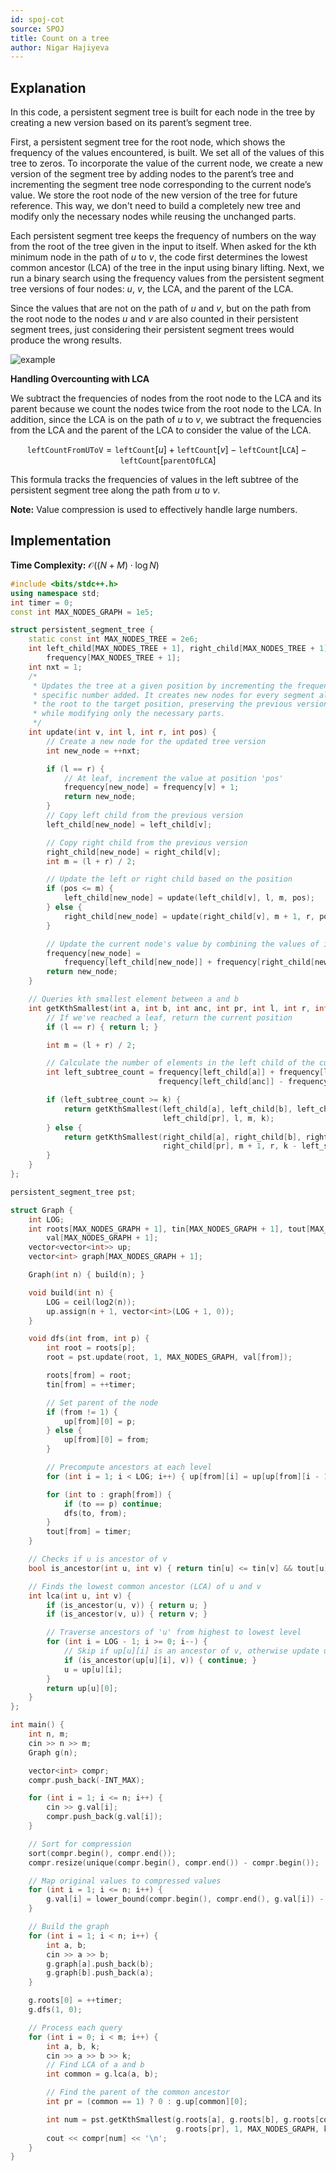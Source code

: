 ```yaml
---
id: spoj-cot
source: SPOJ
title: Count on a tree
author: Nigar Hajiyeva
---
```

## Explanation


In this code, a persistent segment tree is built for each node in the tree by creating a new version based on its parent’s segment tree.

First, a persistent segment tree for the root node, which shows the frequency of the values encountered, is built. We set all of the values of this tree to zeros. To incorporate the value of the current node, we create a new version of the segment tree by adding nodes to the parent’s tree and incrementing the segment tree node corresponding to the current node’s value. We store the root node of the new version of the tree for future reference. This way, we don't need to build a completely new tree and modify only the necessary nodes while reusing the unchanged parts.

Each persistent segment tree keeps the frequency of numbers on the way from the root of the tree given in the input to itself. When asked for the kth minimum node in the path of $u$ to $v$, the code first determines the lowest common ancestor (LCA) of the tree in the input using binary lifting. Next, we run a binary search using the frequency values from the persistent segment tree versions of four nodes: $u$, $v$, the LCA, and the parent of the LCA.

Since the values that are not on the path of $u$ and $v$, but on the path from the root node to the nodes $u$ and $v$ are also counted in their persistent segment trees, just considering their persistent segment trees would produce the wrong results.

![example](spoj-cot/example.png)

**Handling Overcounting with LCA**

We subtract the frequencies of nodes from the root node to the LCA and its parent because we count the nodes twice from the root node to the LCA. In addition, since the LCA is on the path of $u$ to $v$, we subtract the frequencies from the LCA and the parent of the LCA to consider the value of the LCA.

$$
\texttt{leftCountFromUToV} = \texttt{leftCount}[\texttt{$u$}]+\texttt{leftCount}[\texttt{$v$}]−\texttt{leftCount}[\texttt{LCA}]−\texttt{leftCount}[\texttt{parentOfLCA}]
$$

This formula tracks the frequencies of values in the left subtree of the persistent segment tree along the path from $u$ to $v$.


**Note:**
Value compression is used to effectively handle large numbers.

## Implementation

**Time Complexity:** $\mathcal{O}((N+M) \cdot \log{N})$

<LanguageSection>
<CPPSection>

```cpp
#include <bits/stdc++.h>
using namespace std;
int timer = 0;
const int MAX_NODES_GRAPH = 1e5;

struct persistent_segment_tree {
	static const int MAX_NODES_TREE = 2e6;
	int left_child[MAX_NODES_TREE + 1], right_child[MAX_NODES_TREE + 1],
	    frequency[MAX_NODES_TREE + 1];
	int nxt = 1;
	/*
	 * Updates the tree at a given position by incrementing the frequency of the
	 * specific number added. It creates new nodes for every segment along the path from
	 * the root to the target position, preserving the previous version of the tree
	 * while modifying only the necessary parts.
	 */
	int update(int v, int l, int r, int pos) {
		// Create a new node for the updated tree version
		int new_node = ++nxt;

		if (l == r) {
			// At leaf, increment the value at position 'pos'
			frequency[new_node] = frequency[v] + 1;
			return new_node;
		}
		// Copy left child from the previous version
		left_child[new_node] = left_child[v];

		// Copy right child from the previous version
		right_child[new_node] = right_child[v];
		int m = (l + r) / 2;

		// Update the left or right child based on the position
		if (pos <= m) {
			left_child[new_node] = update(left_child[v], l, m, pos);
		} else {
			right_child[new_node] = update(right_child[v], m + 1, r, pos);
		}

		// Update the current node's value by combining the values of its children
		frequency[new_node] =
		    frequency[left_child[new_node]] + frequency[right_child[new_node]];
		return new_node;
	}

	// Queries kth smallest element between a and b
	int getKthSmallest(int a, int b, int anc, int pr, int l, int r, int k) {
		// If we've reached a leaf, return the current position
		if (l == r) { return l; }

		int m = (l + r) / 2;

		// Calculate the number of elements in the left child of the current range
		int left_subtree_count = frequency[left_child[a]] + frequency[left_child[b]] -
		                         frequency[left_child[anc]] - frequency[left_child[pr]];

		if (left_subtree_count >= k) {
			return getKthSmallest(left_child[a], left_child[b], left_child[anc],
			                      left_child[pr], l, m, k);
		} else {
			return getKthSmallest(right_child[a], right_child[b], right_child[anc],
			                      right_child[pr], m + 1, r, k - left_subtree_count);
		}
	}
};

persistent_segment_tree pst;

struct Graph {
	int LOG;
	int roots[MAX_NODES_GRAPH + 1], tin[MAX_NODES_GRAPH + 1], tout[MAX_NODES_GRAPH + 1],
	    val[MAX_NODES_GRAPH + 1];
	vector<vector<int>> up;
	vector<int> graph[MAX_NODES_GRAPH + 1];

	Graph(int n) { build(n); }

	void build(int n) {
		LOG = ceil(log2(n));
		up.assign(n + 1, vector<int>(LOG + 1, 0));
	}

	void dfs(int from, int p) {
		int root = roots[p];
		root = pst.update(root, 1, MAX_NODES_GRAPH, val[from]);

		roots[from] = root;
		tin[from] = ++timer;

		// Set parent of the node
		if (from != 1) {
			up[from][0] = p;
		} else {
			up[from][0] = from;
		}

		// Precompute ancestors at each level
		for (int i = 1; i < LOG; i++) { up[from][i] = up[up[from][i - 1]][i - 1]; }

		for (int to : graph[from]) {
			if (to == p) continue;
			dfs(to, from);
		}
		tout[from] = timer;
	}

	// Checks if u is ancestor of v
	bool is_ancestor(int u, int v) { return tin[u] <= tin[v] && tout[u] >= tout[v]; }

	// Finds the lowest common ancestor (LCA) of u and v
	int lca(int u, int v) {
		if (is_ancestor(u, v)) { return u; }
		if (is_ancestor(v, u)) { return v; }

		// Traverse ancestors of 'u' from highest to lowest level
		for (int i = LOG - 1; i >= 0; i--) {
			// Skip if up[u][i] is an ancestor of v, otherwise update u
			if (is_ancestor(up[u][i], v)) { continue; }
			u = up[u][i];
		}
		return up[u][0];
	}
};

int main() {
	int n, m;
	cin >> n >> m;
	Graph g(n);

	vector<int> compr;
	compr.push_back(-INT_MAX);

	for (int i = 1; i <= n; i++) {
		cin >> g.val[i];
		compr.push_back(g.val[i]);
	}

	// Sort for compression
	sort(compr.begin(), compr.end());
	compr.resize(unique(compr.begin(), compr.end()) - compr.begin());

	// Map original values to compressed values
	for (int i = 1; i <= n; i++) {
		g.val[i] = lower_bound(compr.begin(), compr.end(), g.val[i]) - compr.begin();
	}

	// Build the graph
	for (int i = 1; i < n; i++) {
		int a, b;
		cin >> a >> b;
		g.graph[a].push_back(b);
		g.graph[b].push_back(a);
	}

	g.roots[0] = ++timer;
	g.dfs(1, 0);

	// Process each query
	for (int i = 0; i < m; i++) {
		int a, b, k;
		cin >> a >> b >> k;
		// Find LCA of a and b
		int common = g.lca(a, b);

		// Find the parent of the common ancestor
		int pr = (common == 1) ? 0 : g.up[common][0];

		int num = pst.getKthSmallest(g.roots[a], g.roots[b], g.roots[common],
		                             g.roots[pr], 1, MAX_NODES_GRAPH, k);
		cout << compr[num] << '\n';
	}
}
```

</CPPSection>
</LanguageSection>
